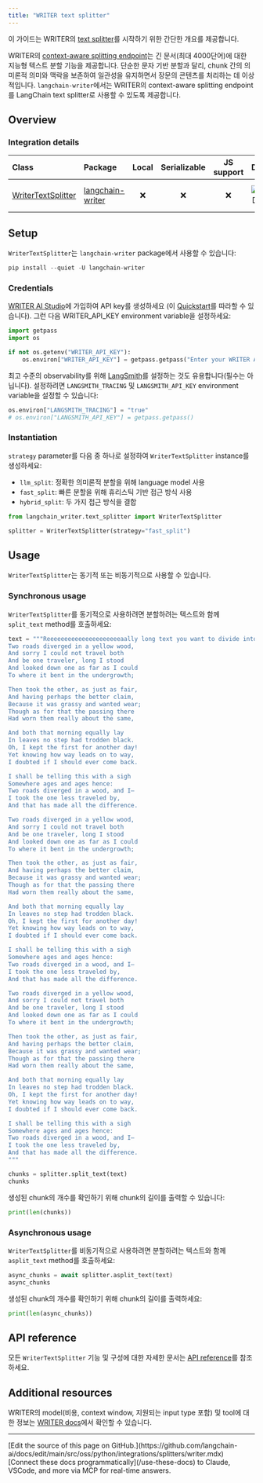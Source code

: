```yaml
---
title: "WRITER text splitter"
---
```


이 가이드는 WRITER의 [text splitter](/oss/python/integrations/splitters/)를 시작하기 위한 간단한 개요를 제공합니다.

WRITER의 [context-aware splitting endpoint](https://dev.writer.com/api-guides/tools#context-aware-text-splitting)는 긴 문서(최대 4000단어)에 대한 지능형 텍스트 분할 기능을 제공합니다. 단순한 문자 기반 분할과 달리, chunk 간의 의미론적 의미와 맥락을 보존하여 일관성을 유지하면서 장문의 콘텐츠를 처리하는 데 이상적입니다. `langchain-writer`에서는 WRITER의 context-aware splitting endpoint를 LangChain text splitter로 사용할 수 있도록 제공합니다.

## Overview

### Integration details

| Class                                                                                                            | Package                                                        | Local | Serializable | JS support |                                        Downloads                                         |                                        Version                                         |
|:-----------------------------------------------------------------------------------------------------------------|:---------------------------------------------------------------|:-----:|:------------:|:----------:|:------------------------------------------------------------------------------------------------:|:---------------------------------------------------------------------------------------------:|
| [WriterTextSplitter](https://github.com/writer/langchain-writer/blob/main/langchain_writer/text_splitter.py#L11) | [langchain-writer](https://pypi.org/project/langchain-writer/) |   ❌   |      ❌       |     ❌      | ![PyPI - Downloads](https://img.shields.io/pypi/dm/langchain-writer?style=flat-square&label=%20) | ![PyPI - Version](https://img.shields.io/pypi/v/langchain-writer?style=flat-square&label=%20) |

## Setup

`WriterTextSplitter`는 `langchain-writer` package에서 사용할 수 있습니다:

```python
pip install --quiet -U langchain-writer
```

### Credentials

[WRITER AI Studio](https://app.writer.com/aistudio/signup?utm_campaign=devrel)에 가입하여 API key를 생성하세요 (이 [Quickstart](https://dev.writer.com/api-guides/quickstart)를 따라할 수 있습니다). 그런 다음 WRITER_API_KEY environment variable을 설정하세요:

```python
import getpass
import os

if not os.getenv("WRITER_API_KEY"):
    os.environ["WRITER_API_KEY"] = getpass.getpass("Enter your WRITER API key: ")
```

최고 수준의 observability를 위해 [LangSmith](https://smith.langchain.com/)를 설정하는 것도 유용합니다(필수는 아닙니다). 설정하려면 `LANGSMITH_TRACING` 및 `LANGSMITH_API_KEY` environment variable을 설정할 수 있습니다:

```python
os.environ["LANGSMITH_TRACING"] = "true"
# os.environ["LANGSMITH_API_KEY"] = getpass.getpass()
```

### Instantiation

`strategy` parameter를 다음 중 하나로 설정하여 `WriterTextSplitter` instance를 생성하세요:

- `llm_split`: 정확한 의미론적 분할을 위해 language model 사용
- `fast_split`: 빠른 분할을 위해 휴리스틱 기반 접근 방식 사용
- `hybrid_split`: 두 가지 접근 방식을 결합

```python
from langchain_writer.text_splitter import WriterTextSplitter

splitter = WriterTextSplitter(strategy="fast_split")
```

## Usage

`WriterTextSplitter`는 동기적 또는 비동기적으로 사용할 수 있습니다.

### Synchronous usage

`WriterTextSplitter`를 동기적으로 사용하려면 분할하려는 텍스트와 함께 `split_text` method를 호출하세요:

```python
text = """Reeeeeeeeeeeeeeeeeeeeeaally long text you want to divide into smaller chunks. For example you can add a poem multiple times:
Two roads diverged in a yellow wood,
And sorry I could not travel both
And be one traveler, long I stood
And looked down one as far as I could
To where it bent in the undergrowth;

Then took the other, as just as fair,
And having perhaps the better claim,
Because it was grassy and wanted wear;
Though as for that the passing there
Had worn them really about the same,

And both that morning equally lay
In leaves no step had trodden black.
Oh, I kept the first for another day!
Yet knowing how way leads on to way,
I doubted if I should ever come back.

I shall be telling this with a sigh
Somewhere ages and ages hence:
Two roads diverged in a wood, and I—
I took the one less traveled by,
And that has made all the difference.

Two roads diverged in a yellow wood,
And sorry I could not travel both
And be one traveler, long I stood
And looked down one as far as I could
To where it bent in the undergrowth;

Then took the other, as just as fair,
And having perhaps the better claim,
Because it was grassy and wanted wear;
Though as for that the passing there
Had worn them really about the same,

And both that morning equally lay
In leaves no step had trodden black.
Oh, I kept the first for another day!
Yet knowing how way leads on to way,
I doubted if I should ever come back.

I shall be telling this with a sigh
Somewhere ages and ages hence:
Two roads diverged in a wood, and I—
I took the one less traveled by,
And that has made all the difference.

Two roads diverged in a yellow wood,
And sorry I could not travel both
And be one traveler, long I stood
And looked down one as far as I could
To where it bent in the undergrowth;

Then took the other, as just as fair,
And having perhaps the better claim,
Because it was grassy and wanted wear;
Though as for that the passing there
Had worn them really about the same,

And both that morning equally lay
In leaves no step had trodden black.
Oh, I kept the first for another day!
Yet knowing how way leads on to way,
I doubted if I should ever come back.

I shall be telling this with a sigh
Somewhere ages and ages hence:
Two roads diverged in a wood, and I—
I took the one less traveled by,
And that has made all the difference.
"""

chunks = splitter.split_text(text)
chunks
```

생성된 chunk의 개수를 확인하기 위해 chunk의 길이를 출력할 수 있습니다:

```python
print(len(chunks))
```

### Asynchronous usage

`WriterTextSplitter`를 비동기적으로 사용하려면 분할하려는 텍스트와 함께 `asplit_text` method를 호출하세요:

```python
async_chunks = await splitter.asplit_text(text)
async_chunks
```

생성된 chunk의 개수를 확인하기 위해 chunk의 길이를 출력하세요:

```python
print(len(async_chunks))
```

## API reference

모든 `WriterTextSplitter` 기능 및 구성에 대한 자세한 문서는 [API reference](https://python.langchain.com/api_reference/writer/text_splitter/langchain_writer.text_splitter.WriterTextSplitter.html#langchain_writer.text_splitter.WriterTextSplitter)를 참조하세요.

## Additional resources

WRITER의 model(비용, context window, 지원되는 input type 포함) 및 tool에 대한 정보는 [WRITER docs](https://dev.writer.com/home)에서 확인할 수 있습니다.

---

<Callout icon="pen-to-square" iconType="regular">
    [Edit the source of this page on GitHub.](https://github.com/langchain-ai/docs/edit/main/src/oss/python/integrations/splitters/writer.mdx)
</Callout>
<Tip icon="terminal" iconType="regular">
    [Connect these docs programmatically](/use-these-docs) to Claude, VSCode, and more via MCP for    real-time answers.
</Tip>
